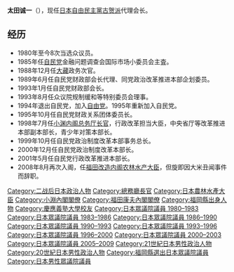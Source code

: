 {{blpunsourced|time=2019-07-04}}
{{expand japanese|time=2019-07-04}}
{{Infobox officeholder
|name          = 太田 誠一
|image         = Seiichi Ōta.jpg
|imagesize     = 200px
| office = {{JPN}}第48任[[農林水產大臣|農林水產大臣]]
|term_start    = 2008年8月2日
|term_end      = 2008年9月19日
|primeminister = [[福田康夫|福田康夫]]
|predecessor   = [[若林正俊|若林正俊]]
|successor     = [[町村信孝|町村信孝]]（代）
| office1 ={{JPN}}第22任[[總務廳_(日本)|總務廳]]長官
|term_start1    = 1998年7月29日
|term_end1      = 1999年10月5日
|primeminister1=[[小淵惠三|小淵惠三]]
|predecessor1   = [[小里貞利|小里貞利]]
|successor1     = {{link-ja|續訓弘|続訓弘}}
| office2 = {{JPN}}[[眾議院_(日本)|眾議院]]議員
|term_start2  = 2005年9月12日
|term_end2   = 2009年7月21日
|predecessor2 = {{link-ja|藤田一枝|藤田一枝}}
|successor2  = 藤田一枝
|constituency2= [[福岡縣第3區|福岡縣第3區]]
|term_start3  = 1980年6月23日
|term_end3   = 2003年10月10日
|predecessor3 = 新設選區
|successor3  = {{link-ja|藤田一枝|藤田一枝}}
|constituency3= {{Plainlist|
* {{link-ja|福岡縣第1區 (中選舉區)|福岡県第1区 (中選挙区)|福岡縣第1區}}（1980-1996）
* [[福岡縣第3區|福岡縣第3區]]（1996-2003）}}
|birth_date    = {{birth date and age|1945|10|30}}
|birth_place   = {{JPN}}[[福岡縣|福岡縣]][[福岡市|福岡市]]
|death_date    = 
|death_place   = 
|parents={{link-ja|太田清之助|太田清之助}}（父）<br>太田俊子（母）
|relatives={{link-ja|4代太田清藏|太田清蔵 (4代目)}}（祖父）<br>[[櫻内幸雄|櫻内幸雄]]（外祖父）<br>{{link-ja|櫻内辰郎|櫻内辰郎}}（外叔祖父）<br>{{link-ja|5代太田清藏|太田清蔵 (5代目)}}（伯父）<br>{{link-ja|櫻内乾雄|櫻内乾雄}}（舅父）<br>[[櫻內義雄|櫻內義雄]]（舅父）<br>{{link-ja|嶺駒夫|嶺駒夫}}（姨父）<br>{{link-ja|龜井光|亀井光}}（岳父）<br>太田輝幸（弟）<br>{{link-ja|齋藤明|斎藤明}}（表姊夫）<br>[[福田貴代子|福田貴代子]]（表姊）<br>[[福田康夫|福田康夫]]（表姊夫）<br>[[福田達夫|福田達夫]]（表外甥）<br>{{link-ja|櫻内文城|桜内文城}}（表外甥女婿）
|party         = （[[自由民主党_(日本)|自由民主党]]→）<br/>（{{link-ja|自由党_(日本1994年)|自由党 (日本 1994)|自由党}}→）<br/>（[[新進党|新進党]]→）<br/>自由民主党
|alma_mater    = [[慶應義塾大学|慶應義塾大学]]大学院經濟學研究科
|website=
}}
{{japanese|japanese=太田誠一|kana=おおた せいいち|romaji=Ōta Seiichi}}
'''太田诚一'''（{{bd|1945年|10月30日||catIdx=Ota, Seiichi}}），现任[[日本|日本]][[自由民主黨_(日本)|自由民主黨]][[古贺派|古贺派]]代理会长。
==经历==
*1980年至今8次当选众议员。
*1985年任[[自由民主党_(日本)|自民党]]金融问题调查会国际市场小委员会主査。
*1988年12月任[[大藏省|大藏]]政务次官。
*1989年6月任自民党财政部会长代理、同党政治改革推进本部企划委员。
*1993年1月任自民党财政部会长。
*1993年8月任众议院规制缓和等特别委员会理事。
*1994年退出自民党，加入[[自由黨_(日本_1994)|自由党]]。1995年重新加入自民党。
*1995年10月任自民党财政关系团体委员长。
*1998年7月任[[小淵內閣|小渊内阁]][[總務廳_(日本)#国务大臣总务厅长官|总务厅长官]]，行政改革担当大臣，中央省厅等改革推进本部副本部长，青少年对策本部长。
*1999年10月任自民党政治制度改革本部事务总长。
*2000年12月任自民党政治制度改革本部长。
*2001年5月任自民党行政改革推进本部长。
*2008年8月再次入阁，任[[福田康夫內閣_(改造)|福田改造内阁]][[农林水产大臣|农林水产大臣]]，但旋即因大米丑闻事件而辞职。

{{總務大臣}}
{{農林水產大臣}}
{{小淵內閣}}
{{福田康夫內閣}}
{{normdaten}}
{{DEFAULTSORT:Ota Seiichi}}
[[Category:二战后日本政治人物|Category:二战后日本政治人物]]
[[Category:總務廳長官|Category:總務廳長官]]
[[Category:日本農林水產大臣|Category:日本農林水產大臣]]
[[Category:小淵內閣閣僚|Category:小淵內閣閣僚]]
[[Category:福田康夫內閣閣僚|Category:福田康夫內閣閣僚]]
[[Category:福岡縣出身人物|Category:福岡縣出身人物]]
[[Category:慶應義塾大學校友|Category:慶應義塾大學校友]]
[[Category:日本眾議院議員_1980–1983|Category:日本眾議院議員 1980–1983]]
[[Category:日本眾議院議員_1983–1986|Category:日本眾議院議員 1983–1986]]
[[Category:日本眾議院議員_1986–1990|Category:日本眾議院議員 1986–1990]]
[[Category:日本眾議院議員_1990–1993|Category:日本眾議院議員 1990–1993]]
[[Category:日本眾議院議員_1993–1996|Category:日本眾議院議員 1993–1996]]
[[Category:日本眾議院議員_1996–2000|Category:日本眾議院議員 1996–2000]]
[[Category:日本眾議院議員_2000–2003|Category:日本眾議院議員 2000–2003]]
[[Category:日本眾議院議員_2005–2009|Category:日本眾議院議員 2005–2009]]
[[Category:21世紀日本男性政治人物|Category:21世紀日本男性政治人物]]
[[Category:20世紀日本男性政治人物|Category:20世紀日本男性政治人物]]
[[Category:福岡縣選出日本眾議院議員|Category:福岡縣選出日本眾議院議員]]
[[Category:日本男性眾議院議員|Category:日本男性眾議院議員]]